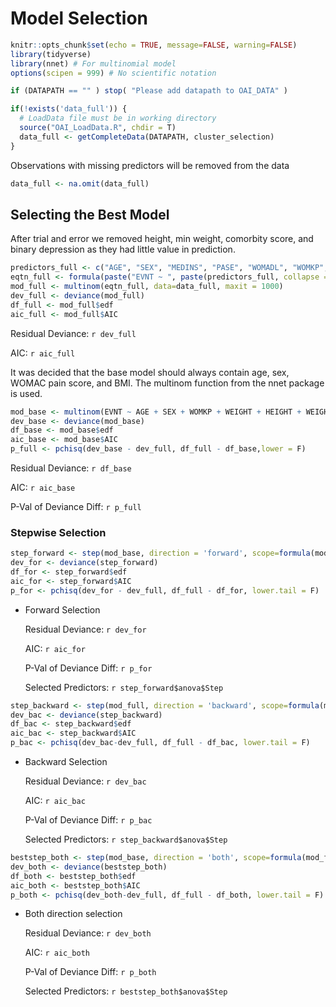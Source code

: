 # Model Selection

```r
knitr::opts_chunk$set(echo = TRUE, message=FALSE, warning=FALSE)
library(tidyverse)
library(nnet) # For multinomial model
options(scipen = 999) # No scientific notation
```

```r
if (DATAPATH == "" ) stop( "Please add datapath to OAI_DATA" )

if(!exists('data_full')) {
  # LoadData file must be in working directory
  source("OAI_LoadData.R", chdir = T) 
  data_full <- getCompleteData(DATAPATH, cluster_selection)
}
```

Observations with missing predictors will be removed from the data

```r
data_full <- na.omit(data_full)
```

## Selecting the Best Model

After trial and error we removed height, min weight, comorbity score, and binary depression as they had little value in prediction.

```r
predictors_full <- c("AGE", "SEX", "MEDINS", "PASE", "WOMADL", "WOMKP", "WOMSTF", "V00WTMAXKG", "WEIGHT", "HEIGHT", "CESD", "NSAID", "NARC", "Surg_Inj_Hist", "CEMPLOY_NW", "EDCV_GradDeg", "EDCV_UGDeg", "EDCV_HSDeg", "P01OAGRD_Severe", "P01OAGRD_Moderate", "P01OAGRD_Mild", "P01OAGRD_Possible", "P02JBMPCV_NEW_None", "P02JBMPCV_NEW_One", "RACE_O")
eqtn_full <- formula(paste("EVNT ~ ", paste(predictors_full, collapse = " + "), " + WEIGHT:HEIGHT"))
mod_full <- multinom(eqtn_full, data=data_full, maxit = 1000)
dev_full <- deviance(mod_full)
df_full <- mod_full$edf
aic_full <- mod_full$AIC
```

Residual Deviance: `r dev_full`

AIC: `r aic_full`

It was decided that the base model should always contain age, sex, WOMAC pain score, and BMI. The multinom function from the nnet package is used.

```r
mod_base <- multinom(EVNT ~ AGE + SEX + WOMKP + WEIGHT + HEIGHT + WEIGHT:HEIGHT, data=data_full)
dev_base <- deviance(mod_base)
df_base <- mod_base$edf
aic_base <- mod_base$AIC
p_full <- pchisq(dev_base - dev_full, df_full - df_base,lower = F)
```

Residual Deviance: `r df_base`

AIC: `r aic_base`

P-Val of Deviance Diff: `r p_full`

### Stepwise Selection

```r
step_forward <- step(mod_base, direction = 'forward', scope=formula(mod_full), trace=0, scale = 'glm')
dev_for <- deviance(step_forward)
df_for <- step_forward$edf
aic_for <- step_forward$AIC
p_for <- pchisq(dev_for - dev_full, df_full - df_for, lower.tail = F)
```

-   Forward Selection

    Residual Deviance: `r dev_for`
    
    AIC: `r aic_for`
    
    P-Val of Deviance Diff: `r p_for`
    
    Selected Predictors:
    `r step_forward$anova$Step`

```r
step_backward <- step(mod_full, direction = 'backward', scope=formula(mod_full), trace=0, scale = 'glm')
dev_bac <- deviance(step_backward)
df_bac <- step_backward$edf
aic_bac <- step_backward$AIC
p_bac <- pchisq(dev_bac-dev_full, df_full - df_bac, lower.tail = F)
```

-   Backward Selection

    Residual Deviance: `r dev_bac`
    
    AIC: `r aic_bac`
    
    P-Val of Deviance Diff: `r p_bac`
    
    Selected Predictors:
    `r step_backward$anova$Step`

```r
beststep_both <- step(mod_base, direction = 'both', scope=formula(mod_full), trace=0, scale = 'glm')
dev_both <- deviance(beststep_both)
df_both <- beststep_both$edf
aic_both <- beststep_both$AIC
p_both <- pchisq(dev_both-dev_full, df_full - df_both, lower.tail = F)
```

-   Both direction selection

    Residual Deviance: `r dev_both`
    
    AIC: `r aic_both`
    
    P-Val of Deviance Diff: `r p_both`
    
    Selected Predictors:
    `r beststep_both$anova$Step`